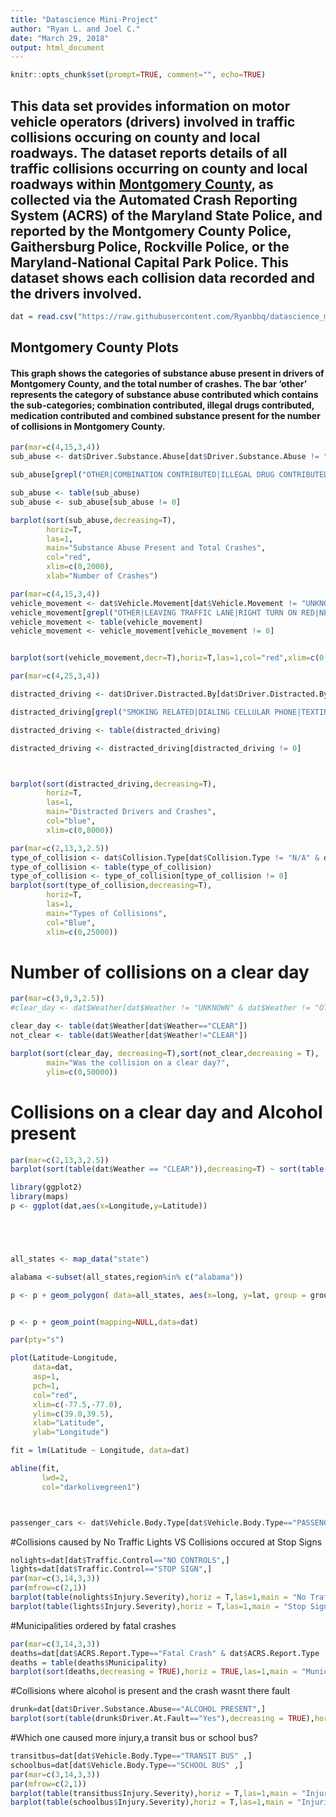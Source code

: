 ```yaml
---
title: "Datascience Mini-Project"
author: "Ryan L. and Joel C."
date: "March 29, 2018"
output: html_document
---
```


```r
knitr::opts_chunk$set(prompt=TRUE, comment="", echo=TRUE)
```
## This data set provides information on motor vehicle operators (drivers) involved in traffic collisions occuring on county and local roadways. The dataset reports details of all traffic collisions occurring on county and local roadways within [Montgomery County](https://data.montgomerycountymd.gov/Public-Safety/Crash-Reporting-Drivers-Data/mmzv-x632), as collected via the Automated Crash Reporting System (ACRS) of the Maryland State Police, and reported by the Montgomery County Police, Gaithersburg Police, Rockville Police, or the Maryland-National Capital Park Police. This dataset shows each collision data recorded and the drivers involved.


```r
dat = read.csv("https://raw.githubusercontent.com/Ryanbbq/datascience_mini_project/master/Crash_Reporting.csv")

```

## Montgomery County Plots
#### This graph shows the categories of substance abuse present in drivers of Montgomery County, and the total number of crashes. The bar 'other' represents the category of substance abuse contributed which contains the sub-categories; combination contributed, illegal drugs contributed, medication contributed and combined substance present for the number of collisions in Montgomery County.  

```r
par(mar=c(4,15,3,4))
sub_abuse <- dat$Driver.Substance.Abuse[dat$Driver.Substance.Abuse != "UNKNOWN" & dat$Driver.Substance.Abuse != "NONE DETECTED" & dat$Driver.Substance.Abuse != "N/A"]

sub_abuse[grepl("OTHER|COMBINATION CONTRIBUTED|ILLEGAL DRUG CONTRIBUTED|MEDICATION CONTRIBUTED|ALCOHOL CONTRIBUTED",sub_abuse)] <- "OTHER"

sub_abuse <- table(sub_abuse)
sub_abuse <- sub_abuse[sub_abuse != 0]

barplot(sort(sub_abuse,decreasing=T),
        horiz=T,
        las=1,
        main="Substance Abuse Present and Total Crashes",
        col="red",
        xlim=c(0,2000),
        xlab="Number of Crashes")

```

```r
par(mar=c(4,15,3,4))
vehicle_movement <- dat$Vehicle.Movement[dat$Vehicle.Movement != "UNKNOWN" & dat$Vehicle.Movement != "N/A" ]
vehicle_movement[grepl("OTHER|LEAVING TRAFFIC LANE|RIGHT TURN ON RED|NEGOTIATING A CURVE|ENTERING TRAFFIC LANE|PASSING|DRIVERLESS MOVING VEH.|LEAVING TRAFFIC LANE|RIGHT TURN ON RED",vehicle_movement)] <- "OTHER"
vehicle_movement <- table(vehicle_movement)
vehicle_movement <- vehicle_movement[vehicle_movement != 0]


barplot(sort(vehicle_movement,decr=T),horiz=T,las=1,col="red",xlim=c(0,25000),main="Type of Vehicle Movement and Total Crashes",xlab="Number of Crashes")

```



```r
par(mar=c(4,25,3,4))

distracted_driving <- dat$Driver.Distracted.By[dat$Driver.Distracted.By != "UNKNOWN" & dat$Driver.Distracted.By != "NOT DISTRACTED"]

distracted_driving[grepl("SMOKING RELATED|DIALING CELLULAR PHONE|TEXTING FROM A CELLULAR PHONE|EATING OR DRINKING|BY MOVING OR DRINKING|BY MOVING OBJECT IN VEHICLE|NO DRIVER PRESENT|USING DEVICE OBJECT BROUGHT INTO VEHICLE|USING OTHER DEVICE CONTROLS INTEGRAL TO VEHICLE| ADJUSTING AUDIO AND OR CLIMATE CONTROLS|OTHER CELLULAR PHONE RELATED|ADJUSTING AUDIO AND OR CLIMATE CONTROLS|TALKING OR LISTENING TO CELLULAR PHONE|TALKING OR LISTENING TO CELLULAR PHONE",distracted_driving)] <- "OTHER DISTRACTION"

distracted_driving <- table(distracted_driving)

distracted_driving <- distracted_driving[distracted_driving != 0]



barplot(sort(distracted_driving,decreasing=T),
        horiz=T,
        las=1,
        main="Distracted Drivers and Crashes",
        col="blue",
        xlim=c(0,8000))

```



```r
par(mar=c(2,13,3,2.5))
type_of_collision <- dat$Collision.Type[dat$Collision.Type != "N/A" & dat$Collision.Type != "UNKNOWN"]
type_of_collision <- table(type_of_collision)
type_of_collision <- type_of_collision[type_of_collision != 0]
barplot(sort(type_of_collision,decreasing=T),
        horiz=T,
        las=1,
        main="Types of Collisions",
        col="Blue",
        xlim=c(0,25000))
```

# Number of collisions on a clear day
```r
par(mar=c(3,9,3,2.5))
#clear_day <- dat$Weather[dat$Weather != "UNKNOWN" & dat$Weather != "OTHER" & #dat$Weather != "N/A"]

clear_day <- table(dat$Weather[dat$Weather=="CLEAR"])
not_clear <- table(dat$Weather[dat$Weather!="CLEAR"])

barplot(sort(clear_day, decreasing=T),sort(not_clear,decreasing = T),
        main="Was the collision on a clear day?",
        ylim=c(0,50000))

```

# Collisions on a clear day and Alcohol present

```r
par(mar=c(2,13,3,2.5))
barplot(sort(table(dat$Weather == "CLEAR")),decreasing=T) ~ sort(table(dat$Driver.Substance.Abuse == "ALCOHOL PRESENT"))

```

```r
library(ggplot2)
library(maps)
p <- ggplot(dat,aes(x=Longitude,y=Latitude))





all_states <- map_data("state")

alabama <-subset(all_states,region%in% c("alabama"))

p <- p + geom_polygon( data=all_states, aes(x=long, y=lat, group = group),colour="white", fill="grey10")  + geom_point(color="yellow")


p <- p + geom_point(mapping=NULL,data=dat)

par(pty="s")

plot(Latitude~Longitude,
     data=dat,
     asp=1,
     pch=1,
     col="red",
     xlim=c(-77.5,-77.0),
     ylim=c(39.0,39.5),
     xlab="Latitude",
     ylab="Longitude")

fit = lm(Latitude ~ Longitude, data=dat)

abline(fit,
       lwd=2,
       col="darkolivegreen1")




```




```r
passenger_cars <- dat$Vehicle.Body.Type[dat$Vehicle.Body.Type=="PASSENGER CAR"]

```


#Collisions caused by No Traffic Lights VS Collisions occured at Stop Signs
```r
nolights=dat[dat$Traffic.Control=="NO CONTROLS",]
lights=dat[dat$Traffic.Control=="STOP SIGN",]
par(mar=c(3,14,3,3))
par(mfrow=c(2,1))
barplot(table(nolights$Injury.Severity),horiz = T,las=1,main = "No Traffic Light Collisions that end injury",xlim = c(0,10000),col = "firebrick")
barplot(table(lights$Injury.Severity),horiz = T,las=1,main = "Stop Sign collisions that end injury",xlim = c(0,10000),col = "firebrick")
```


#Municipalities ordered by fatal crashes
```r
par(mar=c(3,14,3,3))
deaths=dat[dat$ACRS.Report.Type=="Fatal Crash" & dat$ACRS.Report.Type !=  "N/A",]
deaths = table(deaths$Municipality)
barplot(sort(deaths,decreasing = TRUE),horiz = TRUE,las=1,main = "Municipalities ordered by Fatal Crashes",col = "firebrick",xlim = c(0,80))
```


#Collisions where alcohol is present and the crash wasnt there fault
```r
drunk=dat[dat$Driver.Substance.Abuse=="ALCOHOL PRESENT",]
barplot(sort(table(drunk$Driver.At.Fault=="Yes"),decreasing = TRUE),horiz = TRUE,las=1,main = "Collisions where alcohol is present and the crash wasnt there fault",col = "firebrick",xlab = "Amount of crashes")
```


#Which one caused more injury,a transit bus or school bus?
```r
transitbus=dat[dat$Vehicle.Body.Type=="TRANSIT BUS" ,]
schoolbus=dat[dat$Vehicle.Body.Type=="SCHOOL BUS" ,]
par(mar=c(3,14,3,3))
par(mfrow=c(2,1))
barplot(table(transitbus$Injury.Severity),horiz = T,las=1,main = "Injuries caused from transitbus",xlim = c(0,1000),col = "firebrick")
barplot(table(schoolbus$Injury.Severity),horiz = T,las=1,main = "Injuries caused from schoolbus",xlim = c(0,1000),col = "firebrick")
```
